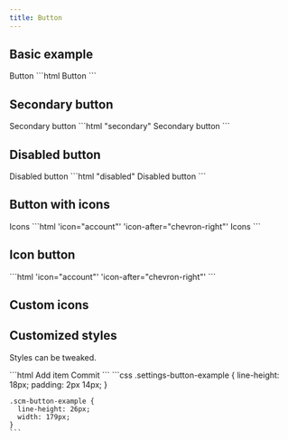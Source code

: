 ```yaml
---
title: Button
---
```




<Imports />
<PageSwitcher />
<FormControlInfo />

## Basic example

<Demo>
  <vscode-button>Button</vscode-button>
  <Fragment slot="html">
    ```html
    <vscode-button>Button</vscode-button>
    ```
  </Fragment>
</Demo>

## Secondary button

<Demo>
  <vscode-button secondary>Secondary button</vscode-button>
  <Fragment slot="html">
    ```html "secondary"
    <vscode-button secondary>Secondary button</vscode-button>
    ```
  </Fragment>
</Demo>

## Disabled button

<Demo>
  <vscode-button disabled>Disabled button</vscode-button>
  <Fragment slot="html">
    ```html "disabled"
    <vscode-button disabled>Disabled button</vscode-button>
    ```
  </Fragment>
</Demo>

## Button with icons

<IconsInfo />

<Demo>
  <vscode-button icon="account" icon-after="chevron-right">Icons</vscode-button>
  <Fragment slot="html">
    ```html 'icon="account"' 'icon-after="chevron-right"'
    <vscode-button icon="account" icon-after="chevron-right">Icons</vscode-button>
    ```
  </Fragment>
</Demo>

## Icon button

<Demo>
  <vscode-button icon="settings-gear" title="Settings"></vscode-button>
  <Fragment slot="html">
    ```html 'icon="account"' 'icon-after="chevron-right"'
    <vscode-button icon="settings-gear" title="Settings"></vscode-button>
    ```
  </Fragment>
</Demo>

## Custom icons

<Demo>
  <CustomIcon />
</Demo>

## Customized styles

Styles can be tweaked.

<Demo>
  <CustomizedStyles />
  <Fragment slot="html">
    ```html
    <vscode-button class="settings-button-example">Add item</vscode-button>
    <vscode-button class="scm-button-example" icon="check">Commit</vscode-button>
    ```
  </Fragment>
  <Fragment slot="css">
    ```css
    .settings-button-example {
      line-height: 18px;
      padding: 2px 14px;
    }

    .scm-button-example {
      line-height: 26px;
      width: 179px;
    }
    ```
  </Fragment>
</Demo>
